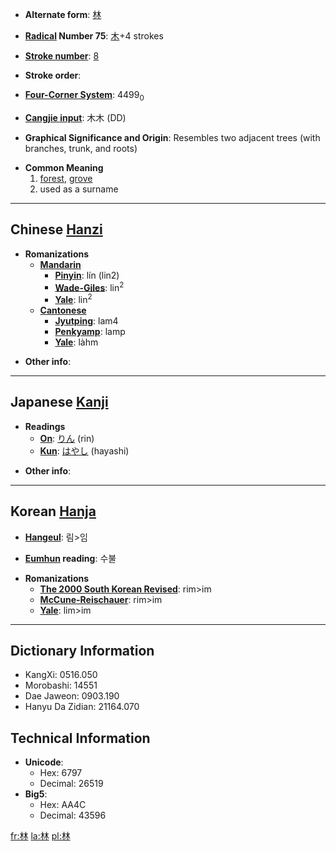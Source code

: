 * '''Alternate form''': [[林]]

* '''[[Wiktionary:Chinese radical index|Radical]] Number 75''': [[Wiktionary:Chinese radical index 木|木]]+4 strokes

* '''[[Wiktionary:Chinese total strokes index|Stroke number]]''': [[Wiktionary:Chinese total strokes index 8|8]]

* '''Stroke order''': 

* '''[[Wiktionary:Chinese four corner index|Four-Corner System]]''': 4499<sub>0</sub>

* '''[[Wiktionary:Chinese Cangjie index|Cangjie input]]''': 木木 (DD)

* '''Graphical Significance and Origin''': Resembles two adjacent trees (with branches, trunk, and roots)

* '''Common Meaning'''
*#[[forest]], [[grove]]
*#used as a surname


----

== Chinese [[Hanzi]] ==

* '''Romanizations'''
** '''[[Mandarin]]'''
*** '''[[Pinyin]]''': lín (lin2)
*** '''[[Wade-Giles]]''': lin<sup>2</sup>
*** '''[[Yale]]''': lin<sup>2</sup>
** '''[[Cantonese]]'''
*** '''[[Jyutping]]''': lam4
*** '''[[Penkyamp]]''': lamp
*** '''[[Yale]]''': làhm

* '''Other info''': 

----

== Japanese [[Kanji]] ==

* '''Readings'''
** '''[[On]]''': [[りん]] (rin)
** '''[[Kun]]''': [[はやし]] (hayashi)

* '''Other info''':  

----

== Korean [[Hanja]] ==

* '''[[Hangeul]]''': 림>임

* '''[[Eumhun]] reading''': 수불

* '''Romanizations'''
** '''[[The 2000 South Korean Revised Romanization|The 2000 South Korean Revised]]''': rim>im
** '''[[McCune-Reischauer]]''': rim>im
** '''[[Yale]]''': lim>im

----

== Dictionary Information ==

* KangXi: 0516.050
* Morobashi: 14551
* Dae Jaweon: 0903.190
* Hanyu Da Zidian: 21164.070

== Technical Information ==

* '''Unicode''':
** Hex: 6797
** Decimal: 26519
* '''Big5''':
** Hex: AA4C
** Decimal: 43596

[[fr:林]]
[[la:林]]
[[pl:林]]